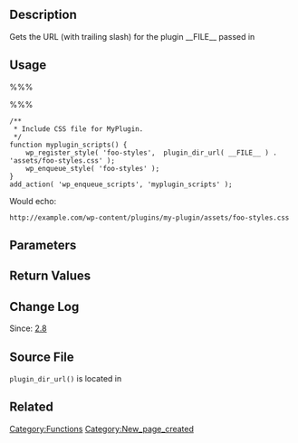 == Description ==

Gets the URL (with trailing slash) for the plugin __FILE__ passed in

== Usage ==

%%%<?php $url = plugin_dir_url( $file ); ?>%%%

<pre>
/**
 * Include CSS file for MyPlugin.
 */
function myplugin_scripts() {
    wp_register_style( 'foo-styles',  plugin_dir_url( __FILE__ ) . 'assets/foo-styles.css' );
    wp_enqueue_style( 'foo-styles' );
}
add_action( 'wp_enqueue_scripts', 'myplugin_scripts' );
</pre>

Would echo:
<pre>http://example.com/wp-content/plugins/my-plugin/assets/foo-styles.css</pre>

== Parameters ==

{{Parameter|$file|string|The filename of the plugin (__FILE__)|required}}

== Return Values ==

{{Return||string|The URL of the directory that contains the plugin, including a trailing slash ("/")}}

== Change Log ==

Since: [[Version 2.8|2.8]]

== Source File ==

<tt>plugin_dir_url()</tt> is located in {{Trac|wp-includes/plugin.php}}

== Related ==

{{Tag Plugin Paths}}

{{Directory URL Tags}}
{{Tag Footer}}

[[Category:Functions]]
[[Category:New_page_created]]